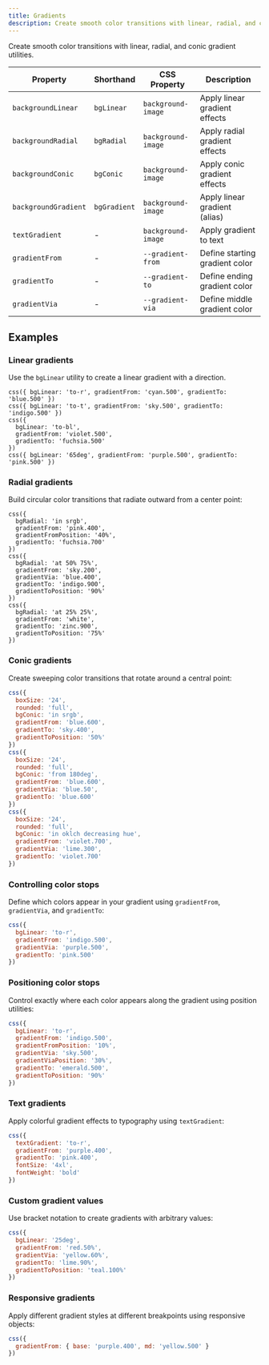```yaml
---
title: Gradients
description: Create smooth color transitions with linear, radial, and conic gradient utilities.
---
```


Create smooth color transitions with linear, radial, and conic gradient utilities.

| Property             | Shorthand    | CSS Property       | Description                    |
| -------------------- | ------------ | ------------------ | ------------------------------ |
| `backgroundLinear`   | `bgLinear`   | `background-image` | Apply linear gradient effects  |
| `backgroundRadial`   | `bgRadial`   | `background-image` | Apply radial gradient effects  |
| `backgroundConic`    | `bgConic`    | `background-image` | Apply conic gradient effects   |
| `backgroundGradient` | `bgGradient` | `background-image` | Apply linear gradient (alias)  |
| `textGradient`       | -            | `background-image` | Apply gradient to text         |
| `gradientFrom`       | -            | `--gradient-from`  | Define starting gradient color |
| `gradientTo`         | -            | `--gradient-to`    | Define ending gradient color   |
| `gradientVia`        | -            | `--gradient-via`   | Define middle gradient color   |

## Examples

### Linear gradients

Use the `bgLinear` utility to create a linear gradient with a direction.

```tsx
css({ bgLinear: 'to-r', gradientFrom: 'cyan.500', gradientTo: 'blue.500' })
css({ bgLinear: 'to-t', gradientFrom: 'sky.500', gradientTo: 'indigo.500' })
css({
  bgLinear: 'to-bl',
  gradientFrom: 'violet.500',
  gradientTo: 'fuchsia.500'
})
css({ bgLinear: '65deg', gradientFrom: 'purple.500', gradientTo: 'pink.500' })
```

### Radial gradients

Build circular color transitions that radiate outward from a center point:

```tsx
css({
  bgRadial: 'in srgb',
  gradientFrom: 'pink.400',
  gradientFromPosition: '40%',
  gradientTo: 'fuchsia.700'
})
css({
  bgRadial: 'at 50% 75%',
  gradientFrom: 'sky.200',
  gradientVia: 'blue.400',
  gradientTo: 'indigo.900',
  gradientToPosition: '90%'
})
css({
  bgRadial: 'at 25% 25%',
  gradientFrom: 'white',
  gradientTo: 'zinc.900',
  gradientToPosition: '75%'
})
```

### Conic gradients

Create sweeping color transitions that rotate around a central point:

```jsx
css({
  boxSize: '24',
  rounded: 'full',
  bgConic: 'in srgb',
  gradientFrom: 'blue.600',
  gradientTo: 'sky.400',
  gradientToPosition: '50%'
})
css({
  boxSize: '24',
  rounded: 'full',
  bgConic: 'from 180deg',
  gradientFrom: 'blue.600',
  gradientVia: 'blue.50',
  gradientTo: 'blue.600'
})
css({
  boxSize: '24',
  rounded: 'full',
  bgConic: 'in oklch decreasing hue',
  gradientFrom: 'violet.700',
  gradientVia: 'lime.300',
  gradientTo: 'violet.700'
})
```

### Controlling color stops

Define which colors appear in your gradient using `gradientFrom`, `gradientVia`, and `gradientTo`:

```jsx
css({
  bgLinear: 'to-r',
  gradientFrom: 'indigo.500',
  gradientVia: 'purple.500',
  gradientTo: 'pink.500'
})
```

### Positioning color stops

Control exactly where each color appears along the gradient using position utilities:

```jsx
css({
  bgLinear: 'to-r',
  gradientFrom: 'indigo.500',
  gradientFromPosition: '10%',
  gradientVia: 'sky.500',
  gradientViaPosition: '30%',
  gradientTo: 'emerald.500',
  gradientToPosition: '90%'
})
```

### Text gradients

Apply colorful gradient effects to typography using `textGradient`:

```jsx
css({
  textGradient: 'to-r',
  gradientFrom: 'purple.400',
  gradientTo: 'pink.400',
  fontSize: '4xl',
  fontWeight: 'bold'
})
```

### Custom gradient values

Use bracket notation to create gradients with arbitrary values:

```jsx
css({
  bgLinear: '25deg',
  gradientFrom: 'red.50%',
  gradientVia: 'yellow.60%',
  gradientTo: 'lime.90%',
  gradientToPosition: 'teal.100%'
})
```

### Responsive gradients

Apply different gradient styles at different breakpoints using responsive objects:

```jsx
css({
  gradientFrom: { base: 'purple.400', md: 'yellow.500' }
})
```

